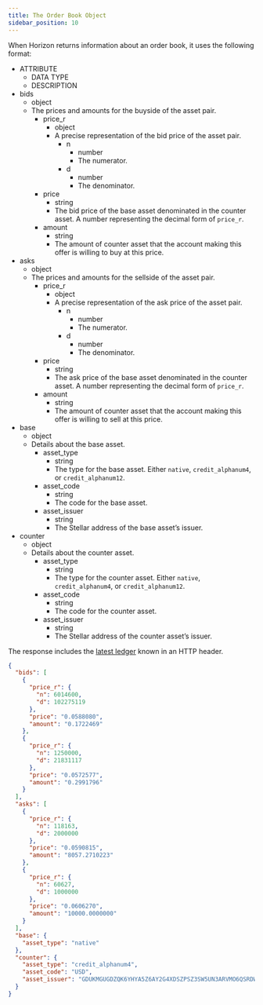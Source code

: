 ```yaml
---
title: The Order Book Object
sidebar_position: 10
---
```



When Horizon returns information about an order book, it uses the following format:

<AttributeTable>

- ATTRIBUTE
  - DATA TYPE
  - DESCRIPTION
- bids
  - object
  - The prices and amounts for the buyside of the asset pair.
    - price_r
      - object
      - A precise representation of the bid price of the asset pair.
        - n
          - number
          - The numerator.
        - d
          - number
          - The denominator.
    - price
      - string
      - The bid price of the base asset denominated in the counter asset. A number representing the decimal form of `price_r`.
    - amount
      - string
      - The amount of counter asset that the account making this offer is willing to buy at this price.
- asks
  - object
  - The prices and amounts for the sellside of the asset pair.
    - price_r
      - object
      - A precise representation of the ask price of the asset pair.
        - n
          - number
          - The numerator.
        - d
          - number
          - The denominator.
    - price
      - string
      - The ask price of the base asset denominated in the counter asset. A number representing the decimal form of `price_r`.
    - amount
      - string
      - The amount of counter asset that the account making this offer is willing to sell at this price.
- base
  - object
  - Details about the base asset.
    - asset_type
      - string
      - The type for the base asset. Either `native`, `credit_alphanum4`, or `credit_alphanum12`.
    - asset_code
      - string
      - The code for the base asset.
    - asset_issuer
      - string
      - The Stellar address of the base asset’s issuer.
- counter
  - object
  - Details about the counter asset.
    - asset_type
      - string
      - The type for the counter asset. Either `native`, `credit_alphanum4`, or `credit_alphanum12`.
    - asset_code
      - string
      - The code for the counter asset.
    - asset_issuer
      - string
      - The Stellar address of the counter asset’s issuer.

</AttributeTable>

The response includes the [latest ledger](../../structure/consistency.mdx) known in an HTTP header.

<ExampleResponse>

```json
{
  "bids": [
    {
      "price_r": {
        "n": 6014600,
        "d": 102275119
      },
      "price": "0.0588080",
      "amount": "0.1722469"
    },
    {
      "price_r": {
        "n": 1250000,
        "d": 21831117
      },
      "price": "0.0572577",
      "amount": "0.2991796"
    }
  ],
  "asks": [
    {
      "price_r": {
        "n": 118163,
        "d": 2000000
      },
      "price": "0.0590815",
      "amount": "8057.2710223"
    },
    {
      "price_r": {
        "n": 60627,
        "d": 1000000
      },
      "price": "0.0606270",
      "amount": "10000.0000000"
    }
  ],
  "base": {
    "asset_type": "native"
  },
  "counter": {
    "asset_type": "credit_alphanum4",
    "asset_code": "USD",
    "asset_issuer": "GDUKMGUGDZQK6YHYA5Z6AY2G4XDSZPSZ3SW5UN3ARVMO6QSRDWP5YLEX"
  }
}
```

</ExampleResponse>
